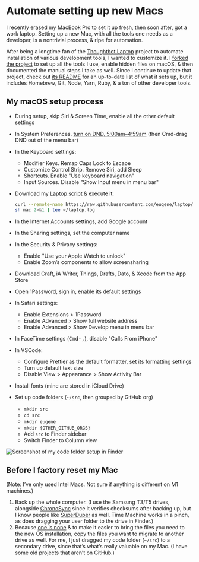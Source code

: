 # Automate setting up new Macs

I recently erased my MacBook Pro to set it up fresh, then soon after, got a work laptop.
Setting up a new Mac, with all the tools one needs as a developer, is a nontrivial process, & ripe for automation.

After being a longtime fan of the [Thoughtbot Laptop](https://github.com/thoughtbot/laptop) project to automate installation of various development tools, I wanted to customize it. I [forked the project](https://github.com/eugene/laptop) to set up all the tools I use, enable hidden files on macOS, & then documented the manual steps I take as well. Since I continue to update that project, check out [its README](https://github.com/eugene/laptop#README) for an up-to-date list of what it sets up, but it includes Homebrew, Git, Node, Yarn, Ruby, & a ton of other developer tools.

## My macOS setup process

- During setup, skip Siri & Screen Time, enable all the other default settings
- In System Preferences, [turn on DND, 5:00am–4:59am](https://twitter.com/eugene/status/1355998974226870273?s=20) (then Cmd-drag DND out of the menu bar)
- In the Keyboard settings:
    - Modifier Keys. Remap Caps Lock to Escape
    - Customize Control Strip. Remove Siri, add Sleep
    - Shortcuts. Enable "Use keyboard navigation"
    - Input Sources. Disable "Show Input menu in menu bar"
- Download my [Laptop script](https://github.com/eugene/laptop) & execute it:

    ```sh
    curl --remote-name https://raw.githubusercontent.com/eugene/laptop/main/mac
    sh mac 2>&1 | tee ~/laptop.log
    ```

- In the Internet Accounts settings, add Google account
- In the Sharing settings, set the computer name
- In the Security & Privacy settings:
    - Enable "Use your Apple Watch to unlock"
    - Enable Zoom’s components to allow screensharing
- Download Craft, iA Writer, Things, Drafts, Dato, & Xcode from the App Store
- Open 1Password, sign in, enable its default settings
- In Safari settings:
    - Enable Extensions > 1Password
    - Enable Advanced > Show full website address
    - Enable Advanced > Show Develop menu in menu bar
- In FaceTime settings (<kbd>Cmd-,</kbd>), disable "Calls From iPhone"
- In VSCode:
    - Configure Prettier as the default formatter, set its formatting settings
    - Turn up default text size
    - Disable View > Appearance > Show Activity Bar
- Install fonts (mine are stored in iCloud Drive)
- Set up code folders (`~/src`, then grouped by GitHub org)
    - `mkdir src`
    - `cd src`
    - `mkdir eugene`
    - `mkdir {OTHER_GITHUB_ORGS}`
    - Add `src` to Finder sidebar
    - Switch Finder to Column view

![Screenshot of my code folder setup in Finder](https://cloud-cmi6k5btn-eugene.vercel.app/2021-03-02_6ub3tkuuykh8fvg8h1h19mj4w7vantua.png)

## Before I factory reset my Mac

(Note: I’ve only used Intel Macs. Not sure if anything is different on M1 machines.)

1. Back up the whole computer. (I use the Samsung T3/T5 drives, alongside [ChronoSync](https://www.econtechnologies.com/chronosync/overview.html) since it verifies checksums after backing up, but I know people like [SuperDuper](https://www.shirt-pocket.com/SuperDuper/SuperDuperDescription.html) as well. Time Machine works in a pinch, as does dragging your user folder to the drive in Finder.)
2. Because [one is none](https://www.relay.fm/cortex/12) & to make it easier to bring the files you need to the new OS installation, copy the files you want to migrate to another drive as well. For me, I just dragged my code folder (`~/src`) to a secondary drive, since that’s what’s really valuable on my Mac. (I have some old projects that aren’t on GitHub.)
